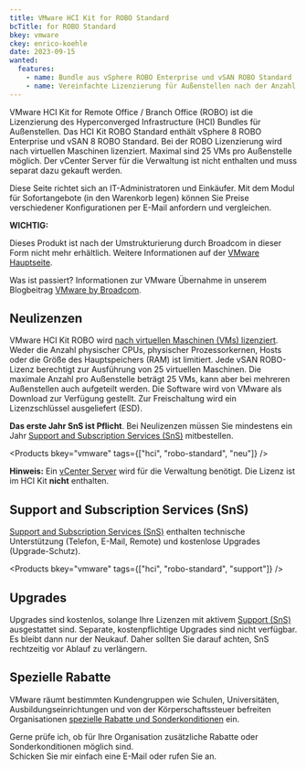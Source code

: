 ```yaml
---
title: VMware HCI Kit for ROBO Standard
bcTitle: for ROBO Standard
bkey: vmware
ckey: enrico-koehle
date: 2023-09-15
wanted:
  features:
    - name: Bundle aus vSphere ROBO Enterprise und vSAN ROBO Standard
    - name: Vereinfachte Lizenzierung für Außenstellen nach der Anzahl an VMs
---
```




<Intro>

VMware HCI Kit for Remote Office / Branch Office (ROBO) ist die Lizenzierung des Hyperconverged Infrastructure (HCI) Bundles für Außenstellen. Das HCI Kit ROBO Standard enthält vSphere 8 ROBO Enterprise und vSAN 8 ROBO Standard.
Bei der ROBO Lizenzierung wird nach virtuellen Maschinen lizenziert. Maximal sind 25 VMs pro Außenstelle möglich. Der vCenter Server für die Verwaltung ist nicht enthalten und muss separat dazu gekauft werden.

Diese Seite richtet sich an IT-Administratoren und Einkäufer. Mit dem Modul für Sofortangebote (in den Warenkorb legen) können Sie Preise verschiedener Konfigurationen per E-Mail anfordern und vergleichen.


</Intro>

<TOC />


<Info type="strong">

**WICHTIG:** <br />

Dieses Produkt ist nach der Umstrukturierung durch Broadcom in dieser Form nicht mehr erhältlich. Weitere Informationen auf der [VMware Hauptseite](/hersteller/vmware/).

Was ist passiert? Informationen zur VMware Übernahme in unserem Blogbeitrag [VMware by Broadcom](/blog/vmware-by-broadcom/).


</Info>



## Neulizenzen

VMware HCI Kit ROBO wird [nach virtuellen Maschinen (VMs) lizenziert](/hersteller/vmware/kauf-und-lizenzierung/#lizenzierung-nach-virtuellen-maschinen). Weder die Anzahl physischer CPUs, physischer Prozessorkernen, Hosts oder die Größe des Hauptspeichers (RAM) ist limitiert. Jede vSAN ROBO-Lizenz berechtigt zur Ausführung von 25 virtuellen Maschinen. Die maximale Anzahl pro Außenstelle beträgt 25 VMs, kann aber bei mehreren Außenstellen auch aufgeteilt werden. Die Software wird von VMware als Download zur Verfügung gestellt. Zur Freischaltung wird ein Lizenzschlüssel ausgeliefert (ESD).

<Info>

**Das erste Jahr SnS ist Pflicht**. Bei Neulizenzen müssen Sie mindestens ein Jahr [Support and Subscription Services (SnS)](/hersteller/vmware/kauf-und-lizenzierung/#support-and-subscription-services-sns) mitbestellen.

</Info>


<Products bkey="vmware" tags={["hci", "robo-standard", "neu"]} />

<Info>


 **Hinweis:** Ein [vCenter Server](/hersteller/vmware/vcenter-server/) wird für die Verwaltung benötigt. Die Lizenz ist im HCI Kit **nicht** enthalten.

</Info>


## Support and Subscription Services (SnS)

[Support and Subscription Services (SnS)](/hersteller/vmware/kauf-und-lizenzierung/#support-and-subscription-services-sns) enthalten technische Unterstützung (Telefon, E-Mail, Remote) und kostenlose Upgrades (Upgrade-Schutz).

<Products bkey="vmware" tags={["hci", "robo-standard", "support"]} />



## Upgrades

Upgrades sind kostenlos, solange Ihre Lizenzen mit aktivem [Support (SnS)](/hersteller/vmware/kauf-und-lizenzierung/#support-and-subscription-services-sns) ausgestattet sind. Separate, kostenpflichtige Upgrades sind nicht verfügbar. Es bleibt dann nur der Neukauf. Daher sollten Sie darauf achten, SnS rechtzeitig vor Ablauf zu verlängern.


## Spezielle Rabatte

VMware räumt bestimmten Kundengruppen wie Schulen, Universitäten, Ausbildungseinrichtungen und von der Körperschaftssteuer befreiten Organisationen [spezielle Rabatte und Sonderkonditionen](/hersteller/vmware/kauf-und-lizenzierung/#sonderkonditionen) ein.


<GetInTouch theme="light">

Gerne prüfe ich, ob für Ihre Organisation zusätzliche Rabatte oder Sonderkonditionen möglich sind.<br />
Schicken Sie mir einfach eine E-Mail oder rufen Sie an.

</GetInTouch>
